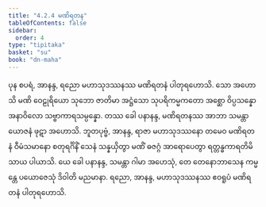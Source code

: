```yaml
---
title: "4.2.4 မဏိရတန"
tableOfContents: false
sidebar:
  order: 4
type: "tipitaka"
basket: "su"
book: "dn-maha"
---
```



<DynamicBreadcrumb />

<Division number="248" book="dn-maha">

<Paragraph number="545" book="dn-maha">
ပုန စပရံ, အာနန္ဒ, ရညော မဟာသုဒဿနဿ မဏိရတနံ ပါတုရဟောသိ. သော အဟောသိ မဏိ ဝေဠုရိယော သုဘော ဇာတိမာ အဋ္ဌံသော သုပရိကမ္မကတော အစ္ဆော ဝိပ္ပသန္နော အနာဝိလော သဗ္ဗာကာရသမ္ပန္နော. တဿ ခေါ ပနာနန္ဒ, မဏိရတနဿ အာဘာ သမန္တာ ယောဇနံ ဖုဋာ အဟောသိ. ဘူတပုဗ္ဗံ, အာနန္ဒ, ရာဇာ မဟာသုဒဿနော တမေဝ မဏိရတနံ ဝီမံသမာနော စတုရင်္ဂိနိံ သေနံ သန္နယှိတွာ မဏိံ ဓဇဂ္ဂံ အာရောပေတွာ ရတ္တန္ဓကာရတိမိသာယ ပါယာသိ. ယေ ခေါ ပနာနန္ဒ, သမန္တာ ဂါမာ အဟေသုံ, တေ တေနောဘာသေန ကမ္မန္တေ ပယောဇေသုံ ဒိဝါတိ မညမာနာ. ရညော, အာနန္ဒ, မဟာသုဒဿနဿ ဧဝရူပံ မဏိရတနံ ပါတုရဟောသိ.
</Paragraph>
</Division>